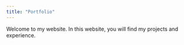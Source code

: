 ```yaml
---
title: "Portfolio"
---
```


Welcome to my website. In this website, you will find my projects and experience.
